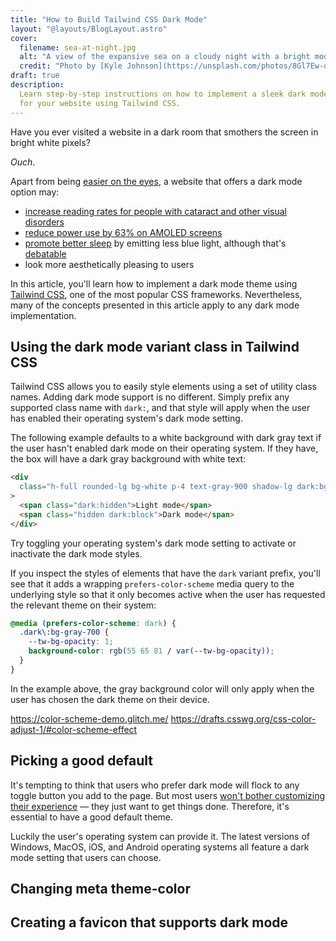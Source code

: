 ```yaml
---
title: "How to Build Tailwind CSS Dark Mode"
layout: "@layouts/BlogLayout.astro"
cover:
  filename: sea-at-night.jpg
  alt: "A view of the expansive sea on a cloudy night with a bright moon"
  credit: "Photo by [Kyle Johnson](https://unsplash.com/photos/8Gl7Ew-q6D8)"
draft: true
description:
  Learn step-by-step instructions on how to implement a sleek dark mode theme
  for your website using Tailwind CSS.
---
```



Have you ever visited a website in a dark room that smothers the screen in
bright white pixels?

_Ouch_.

Apart from being
[easier on the eyes](https://medium.com/dev-channel/let-there-be-darkness-maybe-9facd9c3023d),
a website that offers a dark mode option may:

- [increase reading rates for people with cataract and other visual disorders](https://www.nngroup.com/articles/dark-mode/)
- [reduce power use by 63% on AMOLED screens](https://www.techspot.com/news/77340-dark-mode-saves-lot-phone-battery-life-google.html)
- [promote better sleep](https://www.sleepfoundation.org/bedroom-environment/blue-light)
  by emitting less blue light, although that's
  [debatable](https://www.eurekalert.org/news-releases/642949)
- look more aesthetically pleasing to users

In this article, you'll learn how to implement a dark mode theme using
[Tailwind CSS](https://tailwindcss.com/), one of the most popular CSS
frameworks. Nevertheless, many of the concepts presented in this article apply
to any dark mode implementation.

## Using the dark mode variant class in Tailwind CSS

Tailwind CSS allows you to easily style elements using a set of utility class
names. Adding dark mode support is no different. Simply prefix any supported
class name with `dark:`, and that style will apply when the user has enabled
their operating system's dark mode setting.

The following example defaults to a white background with dark gray text if the
user hasn't enabled dark mode on their operating system. If they have, the box
will have a dark gray background with white text:

<BlogIframe
  class="h-40 w-72"
  src="/blog/how-to-build-tailwind-css-dark-mode/demos/dark-variant"
/>

```html /dark:bg-gray-900/
<div
  class="h-full rounded-lg bg-white p-4 text-gray-900 shadow-lg dark:bg-gray-700 dark:text-white"
>
  <span class="dark:hidden">Light mode</span>
  <span class="hidden dark:block">Dark mode</span>
</div>
```

Try toggling your operating system's dark mode setting to activate or inactivate
the dark mode styles.

If you inspect the styles of elements that have the `dark` variant prefix,
you'll see that it adds a wrapping `prefers-color-scheme` media query to the
underlying style so that it only becomes active when the user has requested the
relevant theme on their system:

```css
@media (prefers-color-scheme: dark) {
  .dark\:bg-gray-700 {
    --tw-bg-opacity: 1;
    background-color: rgb(55 65 81 / var(--tw-bg-opacity));
  }
}
```

In the example above, the gray background color will only apply when the user
has chosen the dark theme on their device.

https://color-scheme-demo.glitch.me/
https://drafts.csswg.org/css-color-adjust-1/#color-scheme-effect

## Picking a good default

It's tempting to think that users who prefer dark mode will flock to any toggle
button you add to the page. But most users
[won't bother customizing their experience](https://www.nngroup.com/articles/customization-of-uis-and-products)
— they just want to get things done. Therefore, it's essential to have a good
default theme.

Luckily the user's operating system can provide it. The latest versions of
Windows, MacOS, iOS, and Android operating systems all feature a dark mode
setting that users can choose.

## Changing meta theme-color

## Creating a favicon that supports dark mode

